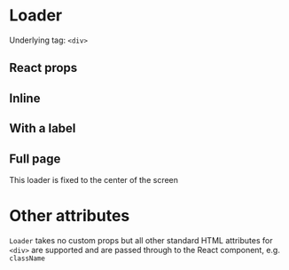 
<Meta title="V3/Loader" component={Loader} />

# Loader

Underlying tag: `<div>`

## React props

<ArgsTable of={Loader} />

## Inline

<Canvas>
  <Story name="Inline">
    <Loader />
  </Story>
</Canvas>

<RenderHtmlMarkup component="V3/Loader" story="Inline" />

## With a label

<Canvas>
  <Story name="With a label">
    <Loader label="Loading" />
  </Story>
</Canvas>

<RenderHtmlMarkup component="V3/Loader" story="With a label" />

## Full page

<Canvas>
  <Story name="Full page loader">
    <p>This loader is fixed to the center of the screen</p>
    <Loader fullPage label="Loading" />
  </Story>
</Canvas>

<RenderHtmlMarkup component="V3/Loader" story="Full page loader" />

# Other attributes

`Loader` takes no custom props but all other standard HTML attributes for `<div>` are supported and are passed through to the React component, e.g. `className`
